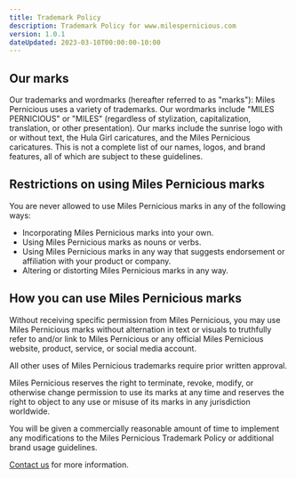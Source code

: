 ```yaml
---
title: Trademark Policy
description: Trademark Policy for www.milespernicious.com
version: 1.0.1
dateUpdated: 2023-03-10T00:00:00-10:00
---
```


## Our marks

Our trademarks and wordmarks (hereafter referred to as "marks"): Miles Pernicious uses a variety of trademarks. Our wordmarks include "MILES PERNICIOUS" or "MILES" (regardless of stylization, capitalization, translation, or other presentation).  Our marks include the sunrise logo with or without text, the Hula Girl caricatures, and the Miles Pernicious caricatures. This is not a complete list of our names, logos, and brand features, all of which are subject to these guidelines.

## Restrictions on using Miles Pernicious marks

You are never allowed to use Miles Pernicious marks in any of the following ways:

* Incorporating Miles Pernicious marks into your own.
* Using Miles Pernicious marks as nouns or verbs.
* Using Miles Pernicious marks in any way that suggests endorsement or affiliation with your product or company.
* Altering or distorting Miles Pernicious marks in any way.

## How you can use Miles Pernicious marks

Without receiving specific permission from Miles Pernicious, you may use Miles Pernicious marks without alternation in text or visuals to truthfully refer to and/or link to Miles Pernicious or any official Miles Pernicious website, product, service, or social media account.

All other uses of Miles Pernicious trademarks require prior written approval.

Miles Pernicious reserves the right to terminate, revoke, modify, or otherwise change permission to use its marks at any time and reserves the right to object to any use or misuse of its marks in any jurisdiction worldwide.

You will be given a commercially reasonable amount of time to implement any modifications to the Miles Pernicious Trademark Policy or additional brand usage guidelines.

[Contact us](/contact/) for more information.
